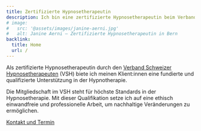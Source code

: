 ```yaml
---
title: Zertifizierte Hypnosetherapeutin
description: Ich bin eine zertifizierte Hypnosetherapeutin beim Verband Schweizer Hypnosetherapeuten (VSH) in Bern. 
# image:
#   src: '@assets/images/janine-aerni.jpg'
#   alt: Janine Aerni – Zertifizierte Hypnosetherapeutin in Bern
backlink:
  title: Home
  url: /
---
```


Als zertifizierte Hypnosetherapeutin durch den <a href="https://verband-schweizer-hypnosetherapeuten.ch/" target="_blank" rel="noopener">Verband Schweizer Hypnosetherapeuten</a> (VSH) biete ich meinen Klient:innen eine fundierte und qualifizierte Unterstützung in der Hypnotherapie. 

Die Mitgliedschaft im VSH steht für höchste Standards in der Hypnosetherapie. Mit dieser Qualifikation setze ich auf eine ethisch einwandfreie und professionelle Arbeit, um nachhaltige Veränderungen zu ermöglichen.

<a
data-umami-event="Janine – Button Kontakt"
href="/kontakt/"
class="inline-flex items-center justify-center px-6 py-3 text-base leading-tight font-bold text-red-600 bg-transparent border border-red-600 rounded-full transition hover:bg-red-500 hover:text-red-50 no-underline "
onclick="document.app.emitEvent('mouseDown', 'trigger-to-5');"> Kontakt und Termin</a>
